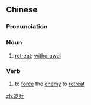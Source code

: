 ==Chinese==
{{zh-forms}}

===Pronunciation===
{{zh-pron
|m=tuìbīng
|h=pfs=thui-pîn
|mn=thè-peng/thòe-peng
|cat=n,v
}}

===Noun===
{{zh-noun}}

# [[retreat]]; [[withdrawal]]

===Verb===
{{zh-verb}}

# to [[force]] the [[enemy]] to [[retreat]]

[[zh:退兵]]